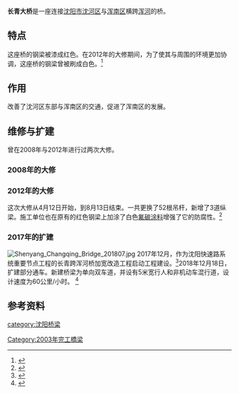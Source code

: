 '''长青大桥'''是一座连接[[沈阳市|沈阳市]][[沈河区|沈河区]]与[[浑南区|浑南区]]横跨[[浑河|浑河]]的桥。

{{Infobox Bridge
|bridge_name=长青大桥
|other_name=长青桥
|crosses=浑河
|locale={{CHN}}[[辽宁省|辽宁省]][[沈阳市|沈阳市]]
|carries=双向10车道
|width={{convert|49.5|m}}
|begin=1995年
|open=2003年11月14日
}}

==特点==

这座桥的钢梁被漆成红色。在2012年的大修期间，为了使其与周围的环境更加协调，这座桥的钢梁曾被刷成白色。<ref>{{cite news|title=沈阳长青桥 今日中午竣工后通车|date=2012年8月13日|url=http://news.liao1.com/newspage/2012/08/4646009.html|work=华商晨报|deadurl=yes|archiveurl=https://web.archive.org/web/20150223050730/http://news.liao1.com/newspage/2012/08/4646009.html|archivedate=2015年2月23日|df=}}</ref>

==作用==

改善了沈河区东部与浑南区的交通，促进了浑南区的发展。

==维修与扩建==

曾在2008年与2012年进行过两次大修。

===2008年的大修===

{{扩充章节}}

===2012年的大修===

这次大修从4月12日开始，到8月13日结束。一共更换了52根吊杆，新增了3道纵梁。施工单位也在原有的红色钢梁上加涂了白色[[氟碳涂料|氟碳涂料]]增强了它的防腐性。<ref>{{cite news|title=沈阳天坛一街立交桥、长青桥今日通车|date=2012年8月13日|url=http://news.liao1.com/newspage/2012/08/4646041.html|work=沈阳晚报|deadurl=yes|archiveurl=https://web.archive.org/web/20150223045857/http://news.liao1.com/newspage/2012/08/4646041.html|archivedate=2015年2月23日|df=}}</ref>

===2017年的扩建===

[[File:Shenyang_Changqing_Bridge_201807.jpg|thumb]]
2017年12月，作为沈阳快速路系统重要节点工程的长青跨浑河桥加宽改造工程启动工程建设。<ref>{{cite web |url=https://m.weibo.cn/2760402625/4184782810796341 |title=出行更方便！长青跨浑河桥将升级为双向十车道 |date=2017-12-14 |via=新浪微博 |publisher= |accessdate=2020-12-18 |quote=}}</ref>2018年12月18日，扩建部分通车。新建桥梁为单向双车道，并设有5米宽行人和非机动车混行道，设计速度为60公里/小时。 <ref>{{cite web |url=https://m.weibo.cn/2760402625/4318882468571644 |title=沈阳长青桥两侧新桥建成通车 |date=2018-12-19 |via=新浪微博 |publisher= |accessdate=2020-12-18 |quote=}}</ref>


==参考资料==

{{reflist}}

{{沈阳桥隧}}

[[category:沈阳桥梁|category:沈阳桥梁]]
[[Category:2003年完工橋梁|Category:2003年完工橋梁]]